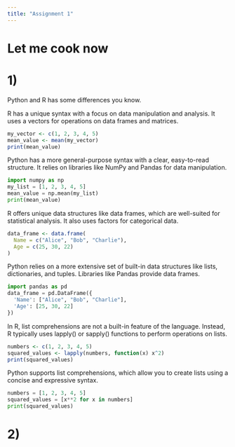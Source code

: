 ```yaml
---
title: "Assignment 1"
---
```


# Let me cook now
# 1)

Python and R has some differences you know.

R has a unique syntax with a focus on data manipulation and analysis. It uses a vectors for operations on data frames and matrices.    
```r
my_vector <- c(1, 2, 3, 4, 5)
mean_value <- mean(my_vector)
print(mean_value)
```

Python has a more general-purpose syntax with a clear, easy-to-read structure. It relies on libraries like NumPy and Pandas for data manipulation.

```python
import numpy as np
my_list = [1, 2, 3, 4, 5]
mean_value = np.mean(my_list)
print(mean_value)
```

R offers unique data structures like data frames, which are well-suited for statistical analysis. It also uses factors for categorical data.

```r
data_frame <- data.frame(
  Name = c("Alice", "Bob", "Charlie"),
  Age = c(25, 30, 22)
)
```

 Python relies on a more extensive set of built-in data structures like lists, dictionaries, and tuples. Libraries like Pandas provide data frames.

```python
import pandas as pd
data_frame = pd.DataFrame({
  'Name': ["Alice", "Bob", "Charlie"],
  'Age': [25, 30, 22]
})
```

 In R, list comprehensions are not a built-in feature of the language. Instead, R typically uses lapply() or sapply() functions to perform operations on lists.

```r
numbers <- c(1, 2, 3, 4, 5)
squared_values <- lapply(numbers, function(x) x^2)
print(squared_values)
```

Python supports list comprehensions, which allow you to create lists using a concise and expressive syntax.

```python
numbers = [1, 2, 3, 4, 5]
squared_values = [x**2 for x in numbers]
print(squared_values)
```

# 2)

```r



```